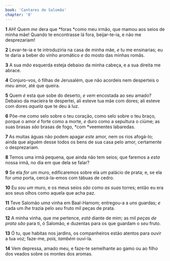 ```yaml
---
book: 'Cantares de Salomão'
chapter: '8'
---
```


**1** AH! Quem _me_ dera que *foras *como meu irmão, que mamou aos seios de minha mãe! Quando te encontrasse lá fora, beijar-te-ia, e não me desprezariam!

**2** Levar-te-ia e te introduziria na casa de minha mãe, _e_ tu me ensinarias; eu te daria a beber do vinho aromático _e_ do mosto das minhas romãs.

**3** A sua _mão_ esquerda esteja debaixo da minha cabeça, e a sua direita me abrace.

**4** Conjuro-vos, ó filhas de Jerusalém, que não acordeis nem desperteis o _meu_ amor, até que queira.

**5** Quem _é_ esta que sobe do deserto, _e vem_ encostada ao seu amado? Debaixo da macieira te despertei, ali esteve tua mãe com dores; ali esteve com dores _aquela_ que te deu à luz.

**6** Põe-me como selo sobre o teu coração, como selo sobre o teu braço, porque o amor _é_ forte como a morte, _e_ duro como a sepultura o ciúme; as suas brasas _são_ brasas de fogo, *com *veementes labaredas.

**7** As muitas águas não podem apagar _este_ amor, nem os rios afogá-lo; ainda que alguém desse todos os bens de sua casa pelo amor, certamente o desprezariam.

**8** Temos uma irmã pequena, que ainda não tem seios; que faremos a _esta_ nossa irmã, no dia em que dela se falar?

**9** Se ela _for um_ muro, edificaremos sobre ela _um_ palácio de prata; e, se ela for _uma_ porta, cercá-la-emos com tábuas de cedro.

**10** Eu _sou um_ muro, e os meus seios _são_ como _as suas_ torres; então eu era aos seus olhos como aquela que acha paz.

**11** Teve Salomão _uma_ vinha em Baal-Hamom; entregou-a a _uns_ guardas; _e_ cada um _lhe_ trazia pelo _seu_ fruto mil peças de prata.

**12** A minha vinha, que me pertence, _está_ diante de mim; as mil _peças de prata são_ para ti, ó Salomão, e duzentas para os que guardam o _seu_ fruto.

**13** Ó tu, que habitas nos jardins, os companheiros estão atentos para ouvir a tua voz; faze-me, _pois, também_ ouvi-la.

**14** Vem depressa, amado meu, e faze-te semelhante ao gamo ou ao filho dos veados sobre os montes dos aromas.
